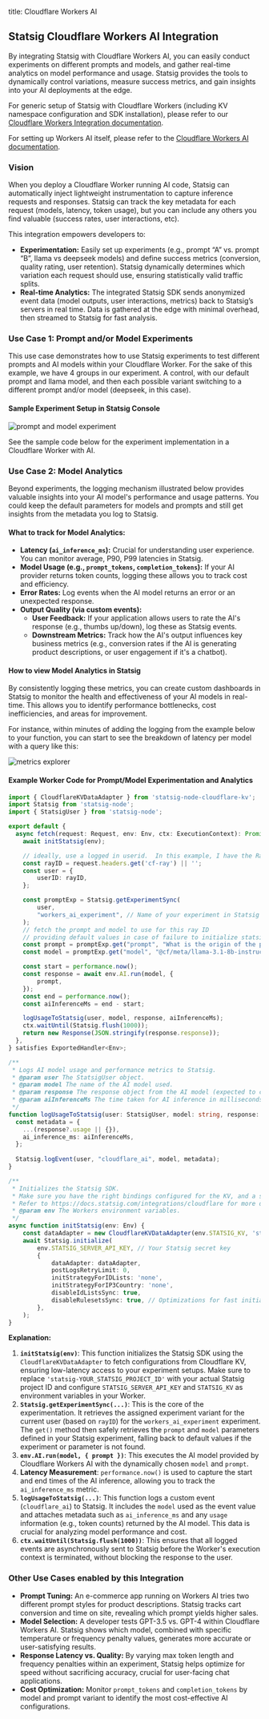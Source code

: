 title: Cloudflare Workers AI

## Statsig Cloudflare Workers AI Integration

By integrating Statsig with Cloudflare Workers AI, you can easily conduct experiments on different prompts and models, and gather real-time analytics on model performance and usage. Statsig provides the tools to dynamically control variations, measure success metrics, and gain insights into your AI deployments at the edge.

For generic setup of Statsig with Cloudflare Workers (including KV namespace configuration and SDK installation), please refer to our [Cloudflare Workers Integration documentation](/integrations/cloudflare).

For setting up Workers AI itself, please refer to the [Cloudflare Workers AI documentation](https://developers.cloudflare.com/workers-ai/).

### Vision

When you deploy a Cloudflare Worker running AI code, Statsig can automatically inject lightweight instrumentation to capture inference requests and responses. Statsig can track the key metadata for each request (models, latency, token usage), but you can include any others you find valuable (success rates, user interactions, etc).

This integration empowers developers to:

  * **Experimentation:** Easily set up experiments (e.g., prompt “A” vs. prompt “B”, llama vs deepseek models) and define success metrics (conversion, quality rating, user retention). Statsig dynamically determines which variation each request should use, ensuring statistically valid traffic splits.
  * **Real-time Analytics:** The integrated Statsig SDK sends anonymized event data (model outputs, user interactions, metrics) back to Statsig’s servers in real time. Data is gathered at the edge with minimal overhead, then streamed to Statsig for fast analysis.

### Use Case 1: Prompt and/or Model Experiments

This use case demonstrates how to use Statsig experiments to test different prompts and AI models within your Cloudflare Worker.  For the sake of this example, we have 4 groups in our experiment.  A control, with our default prompt and llama model, and then each possible variant switching to a different prompt and/or model (deepseek, in this case).

#### Sample Experiment Setup in Statsig Console

<Frame>
  <img src="https://github.com/user-attachments/assets/e5ed3e92-60af-4dc6-95a6-0f99eeae5152" alt="prompt and model experiment" />
</Frame>

See the sample code below for the experiment implementation in a Cloudflare Worker with AI.

### Use Case 2: Model Analytics

Beyond experiments, the logging mechanism illustrated below provides valuable insights into your AI model's performance and usage patterns.  You could keep the default parameters for models and prompts and still get insights from the metadata you log to Statsig.

#### What to track for Model Analytics:

  * **Latency (`ai_inference_ms`):** Crucial for understanding user experience. You can monitor average, P90, P99 latencies in Statsig.
  * **Model Usage (e.g., `prompt_tokens`, `completion_tokens`):** If your AI provider returns token counts, logging these allows you to track cost and efficiency.
  * **Error Rates:** Log events when the AI model returns an error or an unexpected response.
  * **Output Quality (via custom events):**
      * **User Feedback:** If your application allows users to rate the AI's response (e.g., thumbs up/down), log these as Statsig events.
      * **Downstream Metrics:** Track how the AI's output influences key business metrics (e.g., conversion rates if the AI is generating product descriptions, or user engagement if it's a chatbot).

#### How to view Model Analytics in Statsig

By consistently logging these metrics, you can create custom dashboards in Statsig to monitor the health and effectiveness of your AI models in real-time. This allows you to identify performance bottlenecks, cost inefficiencies, and areas for improvement.

For instance, within minutes of adding the logging from the example below to your function, you can start to see the breakdown of latency per model with a query like this:

<Frame>
  <img src="https://github.com/user-attachments/assets/c18ffb62-ff91-4fec-b5e4-64eaab63d528" alt="metrics explorer" />
</Frame>


#### Example Worker Code for Prompt/Model Experimentation and Analytics

```typescript
import { CloudflareKVDataAdapter } from 'statsig-node-cloudflare-kv';
import Statsig from 'statsig-node';
import { StatsigUser } from 'statsig-node';

export default {
  async fetch(request: Request, env: Env, ctx: ExecutionContext): Promise<Response> {
    await initStatsig(env);

    // ideally, use a logged in userid.  In this example, I have the RayID from cloudflare
    const rayID = request.headers.get('cf-ray') || '';
    const user = {
        userID: rayID,
    };

    const promptExp = Statsig.getExperimentSync(
        user,
        "workers_ai_experiment", // Name of your experiment in Statsig Console
    );
    // fetch the prompt and model to use for this ray ID
    // providing default values in case of failure to initialize statsig from the kv store
    const prompt = promptExp.get("prompt", "What is the origin of the phrase Hello, World");
    const model = promptExp.get("model", "@cf/meta/llama-3.1-8b-instruct");

    const start = performance.now();
    const response = await env.AI.run(model, {
        prompt,
    });
    const end = performance.now();
    const aiInferenceMs = end - start;

    logUsageToStatsig(user, model, response, aiInferenceMs);
    ctx.waitUntil(Statsig.flush(1000));
    return new Response(JSON.stringify(response.response));
  },
} satisfies ExportedHandler<Env>;

/**
 * Logs AI model usage and performance metrics to Statsig.
 * @param user The StatsigUser object.
 * @param model The name of the AI model used.
 * @param response The response object from the AI model (expected to contain a 'usage' field).
 * @param aiInferenceMs The time taken for AI inference in milliseconds.
 */
function logUsageToStatsig(user: StatsigUser, model: string, response: any, aiInferenceMs?: number) {
  const metadata = {
    ...(response?.usage || {}),
    ai_inference_ms: aiInferenceMs,
  };
  
  Statsig.logEvent(user, "cloudflare_ai", model, metadata);
}

/**
 * Initializes the Statsig SDK.
 * Make sure you have the right bindings configured for the KV, and a secret for the Statsig API key
 * Refer to https://docs.statsig.com/integrations/cloudflare for more details on integrating Statsig with Cloudflare workers
 * @param env The Workers environment variables.
 */
async function initStatsig(env: Env) {
    const dataAdapter = new CloudflareKVDataAdapter(env.STATSIG_KV, 'statsig-YOUR_STATSIG_PROJECT_ID'); // Replace with your actual project ID
    await Statsig.initialize(
        env.STATSIG_SERVER_API_KEY, // Your Statsig secret key
        { 
            dataAdapter: dataAdapter,
            postLogsRetryLimit: 0,
            initStrategyForIDLists: 'none',
            initStrategyForIP3Country: 'none',
            disableIdListsSync: true,
            disableRulesetsSync: true, // Optimizations for fast initialization in Cloudflare Workers
        },
    );  
}
```

**Explanation:**

1.  **`initStatsig(env)`**: This function initializes the Statsig SDK using the `CloudflareKVDataAdapter` to fetch configurations from Cloudflare KV, ensuring low-latency access to your experiment setups. Make sure to replace `'statsig-YOUR_STATSIG_PROJECT_ID'` with your actual Statsig project ID and configure `STATSIG_SERVER_API_KEY` and `STATSIG_KV` as environment variables in your Worker.
2.  **`Statsig.getExperimentSync(...)`**: This is the core of the experimentation. It retrieves the assigned experiment variant for the current user (based on `rayID`) for the `workers_ai_experiment` experiment. The `get()` method then safely retrieves the `prompt` and `model` parameters defined in your Statsig experiment, falling back to default values if the experiment or parameter is not found.
3.  **`env.AI.run(model, { prompt })`**: This executes the AI model provided by Cloudflare Workers AI with the dynamically chosen `model` and `prompt`.
4.  **Latency Measurement**: `performance.now()` is used to capture the start and end times of the AI inference, allowing you to track the `ai_inference_ms` metric.
5.  **`logUsageToStatsig(...)`**: This function logs a custom event (`cloudflare_ai`) to Statsig. It includes the `model` used as the event value and attaches metadata such as `ai_inference_ms` and any `usage` information (e.g., token counts) returned by the AI model. This data is crucial for analyzing model performance and cost.
6.  **`ctx.waitUntil(Statsig.flush(1000))`**: This ensures that all logged events are asynchronously sent to Statsig before the Worker's execution context is terminated, without blocking the response to the user.

### Other Use Cases enabled by this Integration

  * **Prompt Tuning:** An e-commerce app running on Workers AI tries two different prompt styles for product descriptions. Statsig tracks cart conversion and time on site, revealing which prompt yields higher sales.
  * **Model Selection:** A developer tests GPT-3.5 vs. GPT-4 within Cloudflare Workers AI. Statsig shows which model, combined with specific temperature or frequency penalty values, generates more accurate or user-satisfying results.
  * **Response Latency vs. Quality:** By varying max token length and frequency penalties within an experiment, Statsig helps optimize for speed without sacrificing accuracy, crucial for user-facing chat applications.
  * **Cost Optimization:** Monitor `prompt_tokens` and `completion_tokens` by model and prompt variant to identify the most cost-effective AI configurations.
